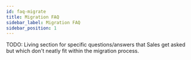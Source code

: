 ```yaml
---
id: faq-migrate
title: Migration FAQ
sidebar_label: Migration FAQ
sidebar_position: 1
---
```


TODO: Living section for specific questions/answers that Sales get asked but which don't neatly fit within the migration process.